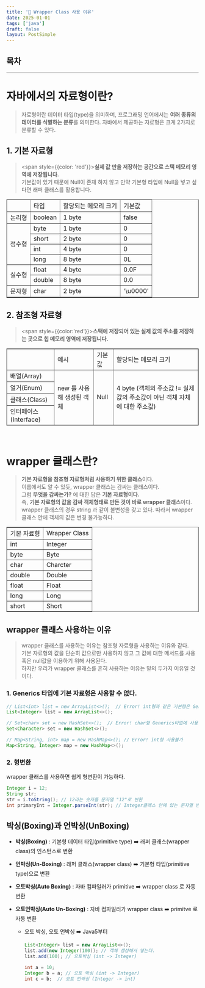 ```yaml
---
title: '🤔 Wrapper Class 사용 이유'
date: 2025-01-01
tags: ['java']
draft: false
layout: PostSimple
---
```


## 목차

<TOCInline toc={props.toc} exclude="목차"/>

---

# 자바에서의 자료형이란?

> 자료형이란 데이터 타입(type)을 의미하며, 프로그래밍 언어에서는 <b>여러 종류의 데이터를 식별하는 분류</b>를 의미한다.
> 자바에서 제공하는 자료형은 크게 2가지로 분류할 수 있다.

## 1. 기본 자료형

> <span style={{color: 'red'}}><b><span className="underline">실제 값</span> 만을 저장하는 공간으로 스택 메모리 영역에 저장됩니다.</b></span><br/>
> 기본값이 있기 때문에 Null이 존재 하지 않고 만약 기본형 타입에 Null을 넣고 싶다면 래퍼 클래스를 활용합니다.

<div style={{overflow: 'auto', width: '100%'}}>
    <table style={{width: '100%', border: 'darkgray'}} border="1" data-ke-style="style3" data-ke-align="alignLeft">
        <tbody>
            <tr style={{height: '19px'}}>
                <td style={{width: '11.9767%', height: '19px'}}>&nbsp;</td>
                <td style={{width: '21.0466%', height: '19px'}}><span style={{color: '#006dd7'}}>타입</span></td>
                <td style={{width: '26.9767%', height: '19px'}}><span style={{color: '#006dd7'}}>할당되는 메모리 크기</span></td>
                <td style={{width: '16.3953%', height: '19px'}}><span style={{color: '#006dd7'}}>기본값</span></td>
            </tr>
            <tr style={{height: '19px'}}>
                <td style={{width: '11.9767%', height: '19px'}}><span style={{color: '#006dd7'}}>논리형</span></td>
                <td style={{width: '21.0466%', height: '19px'}}>boolean</td>
                <td style={{width: '26.9767%', height: '19px'}}>1 byte</td>
                <td style={{width: '16.3953%', height: '19px'}}>false</td>
            </tr>
            <tr style={{height: '19px'}}>
                <td style={{width: '11.9767%', height: '76px'}} rowSpan="4"><span style={{color: '#006dd7'}}>정수형</span></td>
                <td style={{width: '21.0466%', height: '19px'}}>byte</td>
                <td style={{width: '26.9767%', height: '19px'}}>1 byte</td>
                <td style={{width: '16.3953%', height: '19px'}}>0</td>
            </tr>
            <tr style={{height: '19px'}}>
                <td style={{width: '21.0466%', height: '19px', padding: '0.5em'}}>short</td>
                <td style={{width: '26.9767%', height: '19px'}}>2 byte</td>
                <td style={{width: '16.3953%', height: '19px'}}>0</td>
            </tr>
            <tr style={{height: '19px'}}>
                <td style={{width: '21.0466%', height: '19px', padding: '0.5em'}}>int</td>
                <td style={{width: '26.9767%', height: '19px'}}>4 byte</td>
                <td style={{width: '16.3953%', height: '19px'}}>0</td>
            </tr>
            <tr style={{height: '19px'}}>
                <td style={{width: '21.0466%', height: '19px', padding: '0.5em'}}>long</td>
                <td style={{width: '26.9767%', height: '19px'}}>8 byte</td>
                <td style={{width: '16.3953%', height: '19px'}}>0L</td>
            </tr>
            <tr style={{height: '19px'}}>
                <td style={{width: '11.9767%', height: '38px'}} rowSpan="2"><span style={{color: '#006dd7'}}>실수형</span></td>
                <td style={{width: '21.0466%', height: '19px'}}>float</td>
                <td style={{width: '26.9767%', height: '19px'}}>4 byte</td>
                <td style={{width: '16.3953%', height: '19px'}}>0.0F</td>
            </tr>
            <tr style={{height: '19px'}}>
                <td style={{width: '21.0466%', height: '19px', padding: '0.5em'}}>double</td>
                <td style={{width: '26.9767%', height: '19px'}}>8 byte</td>
                <td style={{width: '16.3953%', height: '19px'}}>0.0</td>
            </tr>
            <tr style={{height: '19px'}}>
                <td style={{width: '11.9767%', height: '19px'}}><span style={{color: '#006dd7'}}>문자형</span></td>
                <td style={{width: '21.0466%', height: '19px'}}>char</td>
                <td style={{width: '26.9767%', height: '19px'}}>2 byte</td>
                <td style={{width: '16.3953%', height: '19px'}}>'\u0000'</td>
            </tr>
        </tbody>
    </table>
</div>

## 2. 참조형 자료형

> <span style={{color:'red'}}><b>스택에 저장되어 있는 <span className="underline">실제 값의 주소</span>를 저장하는 곳으로 힙 메모리 영역에 저장됩니다.</b></span><br/>

<div style={{overflow: 'auto', width: '100%'}}>
    <table style={{width: '100%', border: 'darkgray'}} border="1" data-ke-align="alignLeft">
        <tbody>
            <tr style={{height: '19px'}}>
                <td style={{width: '21.5116%', height: '19px'}}>&nbsp;</td>
                <td style={{width: '28.4884%', height: '19px'}}>예시</td>
                <td style={{width: '19.4186%', height: '19px'}}>기본값</td>
                <td style={{width: '30.5814%', height: '19px'}}>할당되는 메모리 크기</td>
            </tr>
            <tr style={{height: '19px'}}>
                <td style={{width: '21.5116%', height: '19px'}}>배열(Array)</td>
                <td style={{width: '28.4884%', height: '19px'}} rowSpan="4">new 를 사용해 생성된 객체</td>
                <td style={{width: '19.4186%', height: '76px'}} rowSpan="4"><span style={{backgroundColor: '#ffffff'}}>Null</span></td>
                <td style={{width: '30.5814%', height: '76px'}} rowSpan="4">4 byte (객체의 주소값 != 실제 값의 주소값이 아닌 객체 자체에 대한 주소값)</td>
            </tr>
            <tr style={{height: '19px'}}>
                <td style={{width: '21.5116%', height: '19px'}}>열거(Enum)</td>
            </tr>
            <tr style={{height: '19px'}}>
                <td style={{width: '21.5116%', height: '19px'}}>클래스(Class)</td>
            </tr>
            <tr style={{height: '19px'}}>
                <td style={{width: '21.5116%', height: '19px'}}>인터페이스(Interface)</td>
            </tr>
        </tbody>
    </table>
</div>

<br/>

# wrapper 클래스란?

> <b>기본 자료형을 참조형 자료형처럼 사용하기 위한 클래스</b>이다.<br/>
> 이름에서도 알 수 있듯, wrapper 클래스는 감싸는 클래스이다.<br/>
> 그럼 <b>무엇을 감싸는가?</b> 에 대한 답은 <b>기본 자료형이다.</b><br/>
> 즉, <b>기본 자료형의 값을 감싸 객체형태로 만든 것이 바로 wrapper 클래스</b>이다.<br/>
> wrapper 클래스의 경우 string 과 같이 불변성을 갖고 있다. 따라서 wrapper 클래스 안에 객체의 값은 변경 불가능하다.

<table style={{width: '42.5581%', border: 'darkgray'}} border="1" data-ke-style="style3" data-ke-align="alignCenter">
    <tbody>
        <tr>
            <td style={{width: '50%'}}><span style={{color: '#006dd7'}}>기본 자료형</span></td>
            <td style={{width: '50%'}}><span style={{color: '#006dd7'}}>Wrapper Class</span></td>
        </tr>
        <tr style={{height: '19px'}}>
            <td style={{width: '50%', height: '19px'}}>int</td>
            <td style={{width: '50%', height: '19px'}}>Integer</td>
        </tr>
        <tr style={{height: '19px'}}>
            <td style={{width: '50%', height: '19px'}}>byte</td>
            <td style={{width: '50%', height: '19px'}}>Byte</td>
        </tr>
        <tr style={{height: '19px'}}>
            <td style={{width: '50%', height: '19px'}}>char</td>
            <td style={{width: '50%', height: '19px'}}>Charcter</td>
        </tr>
        <tr style={{height: '19px'}}>
            <td style={{width: '50%', height: '19px'}}>double</td>
            <td style={{width: '50%', height: '19px'}}>Double</td>
        </tr>
        <tr style={{height: '19px'}}>
            <td style={{width: '50%', height: '19px'}}>float</td>
            <td style={{width: '50%', height: '19px'}}>Float</td>
        </tr>
        <tr style={{height: '19px'}}>
            <td style={{width: '50%', height: '19px'}}>long</td>
            <td style={{width: '50%', height: '19px'}}>Long</td>
        </tr>
        <tr style={{height: '19px'}}>
            <td style={{width: '50%', height: '19px'}}>short</td>
            <td style={{width: '50%', height: '19px'}}>Short</td>
        </tr>
    </tbody>
</table>

## wrapper 클래스 사용하는 이유

> wrapper 클래스를 사용하는 이유는 참조형 자료형을 사용하는 이유와 같다.<br/>
> 기본 자료형의 값을 단순히 값으로만 사용하지 않고 그 값에 대한 메서드를 사용 혹은 null값을 이용하기 위해 사용된다.<br/>
> 하지만 우리가 wrapper 클래스를 흔히 사용하는 이유는 밑의 두가지 이유일 것이다.

### 1. Generics 타입에 기본 자료형은 사용할 수 없다.

```java
// List<int> list = new ArrayList<>();  // Error! int형과 같은 기본형은 Generics 타입에 사용불가
List<Integer> list = new ArrayList<>();

// Set<char> set = new HashSet<>();  // Error! char형 Generics타입에 사용불가
Set<Character> set = new HashSet<>();

// Map<String, int> map = new HashMap<>(); // Error! int형 사용불가
Map<String, Integer> map = new HashMap<>();
```

### 2. 형변환

wrapper 클래스를 사용하면 쉽게 형변환이 가능하다.

```java
Integer i = 12;
String str;
str = i.toString(); // 12라는 숫자를 문자열 "12"로 반환
int primaryInt = Integer.parseInt(str); // Integer클래스 안에 있는 문자열 변환 함수를 사용해 문자열을 정수로 바꾸는 모습
```

## 박싱(Boxing)과 언박싱(UnBoxing)

- **박싱(Boxing)** : 기본형 데이터 타입(primitive type) ➡️ 래퍼 클래스(wrapper class)의 인스턴스로 변환
- **언박싱(Un-Boxing)** : 래퍼 클래스(wrapper class) ➡️ 기본형 타입(primitive type)으로 변환
- **오토박싱(Auto Boxing)** : 자바 컴파일러가 primitive ➡️ wrapper class 로 자동 변환
- **오토언박싱(Auto Un-Boxing)** : 자바 컴파일러가 wrapper class ➡️ primitve 로 자동 변환

  - 오토 박싱, 오토 언박싱 ➡️ Java5부터

    ```java
    List<Integer> list = new ArrayList<>();
    list.add(new Integer(100)); // 객체 생성해서 넣는다.
    list.add(100); // 오토박싱 (int -> Integer)

    int a = 10;
    Integer b = a; // 오토 박싱 (int -> Integer)
    int c = b;  // 오토 언박싱 (Integer -> int)
    ```
